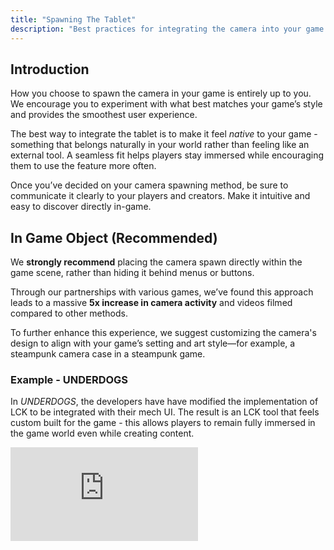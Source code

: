 ```yaml
---
title: "Spawning The Tablet"
description: "Best practices for integrating the camera into your game."
---
```


## Introduction

How you choose to spawn the camera in your game is entirely up to you. We encourage you to experiment with what best matches your game’s style and provides the smoothest user experience.

The best way to integrate the tablet is to make it feel _native_ to your game - something that belongs naturally in your world rather than feeling like an external tool. A seamless fit helps players stay immersed while encouraging them to use the feature more often.

Once you’ve decided on your camera spawning method, be sure to communicate it clearly to your players and creators. Make it intuitive and easy to discover directly in-game.

## In Game Object (Recommended)

We **strongly recommend** placing the camera spawn directly within the game scene, rather than hiding it behind menus or buttons.

Through our partnerships with various games, we’ve found this approach leads to a massive **5x increase in camera activity** and videos filmed compared to other methods.

To further enhance this experience, we suggest customizing the camera's design to align with your game’s setting and art style—for example, a steampunk camera case in a steampunk game.

### Example - UNDERDOGS

In _UNDERDOGS_, the developers have have modified the implementation of LCK to be integrated with their mech UI. The result is an LCK tool that feels custom built for the game - this allows players to remain fully immersed in the game world even while creating content.

<iframe className="w-full aspect-video rounded-xl" src="https://www.youtube.com/embed/ZIx93GYOeYY" title="
UNDERDOGS - Filmed in Quest Native using LCK" frameBorder="0" allow="accelerometer; autoplay; clipboard-write; encrypted-media; gyroscope; picture-in-picture" allowFullScreen />

### Example - Gorilla Tag

Another great example of this is the highly successful _Gorilla Tag_ implementation of LCK. In this game, users can pull the tablet directly from the wall. The design was tailored to match the game’s unique art style and strategically placed near the cosmetics station, ensuring easy access without breaking immersion.

<img
  src="/images/customisation/gorillatag_spawn.png"
  alt="Spawner In Gorilla Tag"
  height="300"
  className="rounded-lg"
  title={true}
/>

## In Game Event

You may want the camera to play a specific role in your gameplay loop—for example, capturing a battle, a performance, or another key moment. This can be done by tying the camera’s availability to certain gameplay events.

For instance, one developer chose to spawn the camera only after a specific in-game event occurred, making it available exclusively during those moments.

While this can be a fun design choice, we don’t recommend it as the default approach. To maximize the number of players and creators capturing videos, the camera should ideally be available anywhere, anytime.

## Alternative Options:

- Spawn On Controller Button Press
- Gestures
- Game Menu

## 